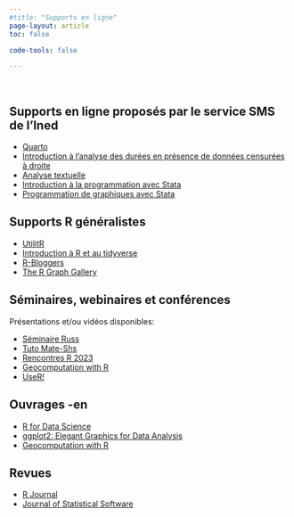 ```yaml
---
#title: "Supports en ligne"
page-layout: article
toc: false

code-tools: false

---
```


<br>

## Supports en ligne proposés par le service SMS de l'Ined

* [Quarto](https://mthevenin.gitlab.io/quarto/)
* [Introduction à l'analyse des durées en présence de données censurées à droite ](https://mthevenin.github.io/analyse_duree/)
* [Analyse textuelle](https://benegarbi.github.io/AGD_QO/)
* [Introduction à la programmation avec Stata](https://mthevenin.github.io/stata_programmation/)
* [Programmation de graphiques avec Stata](https://mthevenin.github.io/stata_graphiques/)


## Supports R généralistes

* [UtilitR](https://www.utilitr.org/)
* [Introduction à R et au tidyverse](https://juba.github.io/tidyverse/)
* [R-Bloggers](https://www.r-bloggers.com/)
* [The R Graph Gallery](https://r-graph-gallery.com/index.html)

## Séminaires, webinaires et conférences

Présentations et/ou vidéos disponibles: 

* [Séminaire Russ](https://russ.site.ined.fr/fr)
* [Tuto Mate-Shs ](https://www.youtube.com/channel/UClFXVZYEVvs3x24lRooYUgQ)
* [Rencontres R 2023](https://github.com/Rencontres-R/Rencontres_R_2023)
* [Geocomputation with R](https://r.geocompx.org/)
* [UseR!](https://www.r-project.org/conferences/)

## Ouvrages -en

* [R for Data Science](https://r4ds.had.co.nz/)
* [ggplot2: Elegant Graphics for Data Analysis](https://ggplot2-book.org/)
* [Geocomputation with R](https://r.geocompx.org/)

## Revues

* [R Journal](https://journal.r-project.org/issues.html)
* [Journal of Statistical Software](https://www.jstatsoft.org/index)



